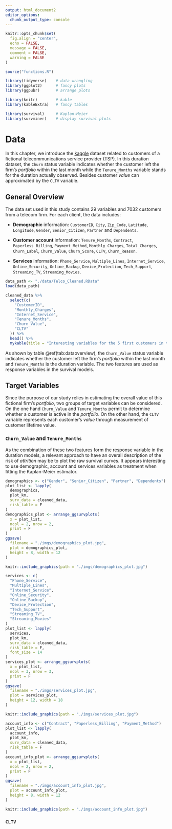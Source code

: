```yaml
---
output: html_document2
editor_options: 
  chunk_output_type: console
---
```


```r
knitr::opts_chunk$set(
  fig.align = "center", 
  echo = FALSE, 
  message = FALSE, 
  comment = FALSE, 
  warning = FALSE
)
```

```r
source("functions.R")
```


```r
library(tidyverse)    # data wrangling
library(ggplot2)      # fancy plots 
library(ggpubr)       # arrange plots

library(knitr)        # kable
library(kableExtra)   # fancy tables

library(survival)     # Kaplan-Meier
library(survminer)    # display survival plots 
```

# Data {#data}

In this chapter, we introduce the [kaggle](https://www.kaggle.com/yeanzc/telco-customer-churn-ibm-dataset) dataset related to customers of a fictional telecommunications service provider (TSP). In this duration dataset, the `Churn` status variable indicates whether the customer left the firm's *portfolio* within the last month while the `Tenure_Months` variable stands for the duration actually observed. Besides customer *value* can approximated by the `CLTV` variable. 

## General Overview

The data set used in this study contains 29 variables and 7032 customers from a telecom firm. For each client, the data includes: 

- **Demographic** information: `CustomerID`, `City`, `Zip_Code`, `Latitude`, `Longitude`, `Gender`, `Senior_Citizen`, `Partner` and `Dependents`.

- **Customer account** information: `Tenure_Months`, `Contract`, `Paperless_Billing`, `Payment_Method`, `Monthly_Charges`, `Total_Charges`, `Churn_Label`, `Churn_Value`, `Churn_Score`, `CLTV`, `Churn_Reason`.

- **Services** information: `Phone_Service`, `Multiple_Lines`, `Internet_Service`, `Online_Security`, `Online_Backup`, `Device_Protection`, `Tech_Support`, `Streaming_TV`, `Streaming_Movies`.


```r
data_path <- "./data/Telco_Cleaned.RData"
load(data_path)
```

```r
cleaned_data %>%
  select(c(
    "CustomerID", 
    "Monthly_Charges", 
    "Internet_Service", 
    "Tenure_Months", 
    "Churn_Value", 
    "CLTV"
  )) %>%
  head() %>%
  mykable(title = "Interesting variables for the 5 first customers in the data set")
```

As shown by table \@ref(tab:dataoverview), the `Churn_Value` status variable indicates whether the customer left the firm's *portfolio* within the last month and `Tenure_Months` is the duration variable. The two features are used as response variables in the survival models. 

## Target Variables

Since the purpose of our study relies in estimating the overall value of this fictional firm's *portfolio*, two groups of target variables can be considered. On the one hand `Churn_Value` and `Tenure_Months` permit to determine whether a customer is active in the *portfolio*. On the other hand, the `CLTV` variable represents each customer's *value* through measurement of customer lifetime value. 

### `Churn_Value` and `Tenure_Months` {-}

As the combination of these two features form the response variable in the duration models, a relevant approach to have an overall description of the risk of *attrition* may be to plot the raw survival curves. It appears interesting to use demographic, account and services variables as treatment when fitting the Kaplan-Meier estimator. 

```r
demographics <- c("Gender", "Senior_Citizen", "Partner", "Dependents")
plot_list <- lapply(
  demographics, 
  plot_km,
  surv_data = cleaned_data, 
  risk_table = F
)
demographics_plot <- arrange_ggsurvplots(
  x = plot_list, 
  ncol = 2, nrow = 2,
  print = F
)
ggsave(
  filename = "./imgs/demographics_plot.jpg",
  plot = demographics_plot, 
  height = 8, width = 12
)
```

```r
knitr::include_graphics(path = "./imgs/demographics_plot.jpg")
```

```r
services <- c(
  "Phone_Service",
  "Multiple_Lines",
  "Internet_Service",
  "Online_Security",
  "Online_Backup",
  "Device_Protection", 
  "Tech_Support",
  "Streaming_TV",
  "Streaming_Movies"
)
plot_list <- lapply(
  services, 
  plot_km,
  surv_data = cleaned_data, 
  risk_table = F, 
  font_size = 14
)
services_plot <- arrange_ggsurvplots(
  x = plot_list, 
  ncol = 3, nrow = 3,
  print = F
)
ggsave(
  filename = "./imgs/services_plot.jpg",
  plot = services_plot, 
  height = 12, width = 18
)
```

```r
knitr::include_graphics(path = "./imgs/services_plot.jpg")
```

```r
account_info <- c("Contract", "Paperless_Billing", "Payment_Method")
plot_list <- lapply(
  account_info, 
  plot_km,
  surv_data = cleaned_data, 
  risk_table = F
)
account_info_plot <- arrange_ggsurvplots(
  x = plot_list, 
  ncol = 2, nrow = 2,
  print = F
)
ggsave(
  filename = "./imgs/account_info_plot.jpg",
  plot = account_info_plot, 
  height = 8, width = 12
)
```

```r
knitr::include_graphics(path = "./imgs/account_info_plot.jpg")
```

### `CLTV`




